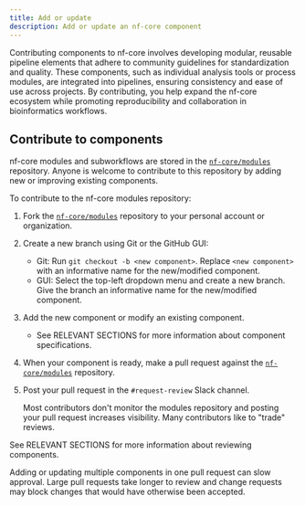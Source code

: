 ```yaml
---
title: Add or update
description: Add or update an nf-core component
---
```



Contributing components to nf-core involves developing modular, reusable pipeline elements that adhere to community guidelines for standardization and quality.
These components, such as individual analysis tools or process modules, are integrated into pipelines, ensuring consistency and ease of use across projects.
By contributing, you help expand the nf-core ecosystem while promoting reproducibility and collaboration in bioinformatics workflows.

## Contribute to components

nf-core modules and subworkflows are stored in the [`nf-core/modules`](https://github.com/nf-core/modules/tree/master/modules) repository.
Anyone is welcome to contribute to this repository by adding new or improving existing components.

To contribute to the nf-core modules repository:

<Steps>

1. Fork the [`nf-core/modules`](https://github.com/nf-core/modules/tree/master/modules) repository to your personal account or organization.
2. Create a new branch using Git or the GitHub GUI:
    - Git: Run `git checkout -b <new component>`. Replace `<new component>` with an informative name for the new/modified component.
    - GUI: Select the top-left dropdown menu and create a new branch. Give the branch an informative name for the new/modified component.
3. Add the new component or modify an existing component.
    - See RELEVANT SECTIONS for more information about component specifications.
4. When your component is ready, make a pull request against the [`nf-core/modules`](https://github.com/nf-core/modules/tree/master/modules) repository.
5. Post your pull request in the `#request-review` Slack channel.
    
    <Aside>
    Most contributors don't monitor the modules repository and posting your pull request increases visibility.
    Many contributors like to "trade" reviews.
    </Aside>

</Steps>

See RELEVANT SECTIONS for more information about reviewing components.

<Aside type="tip" title="Submit one pull request per component">
Adding or updating multiple components in one pull request can slow approval.
Large pull requests take longer to review and change requests may block changes that would have otherwise been accepted.
</Aside>
